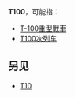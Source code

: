 {{DisambigNav|T|100}}
'''T100'''，可能指：

* [[T-100重型戰車|T-100重型戰車]]
* [[T100次列车|T100次列车]]

==另见==
* [[T10|T10]]

{{disambig}}